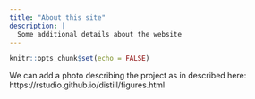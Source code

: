 ```yaml
---
title: "About this site"
description: |
  Some additional details about the website
---
```


```r
knitr::opts_chunk$set(echo = FALSE)
```

We can add a photo describing the project as in described here: https://rstudio.github.io/distill/figures.html 